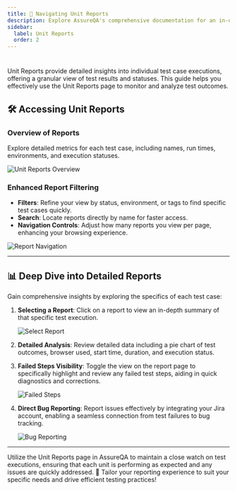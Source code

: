```yaml
---
title: 🚀 Navigating Unit Reports
description: Explore AssureQA's comprehensive documentation for an in-depth look at our services and tools.
sidebar:
  label: Unit Reports
  order: 2
---
```


# 

Unit Reports provide detailed insights into individual test case executions, offering a granular view of test results and statuses. This guide helps you effectively use the Unit Reports page to monitor and analyze test outcomes.

## 🛠️ Accessing Unit Reports

### Overview of Reports

Explore detailed metrics for each test case, including names, run times, environments, and execution statuses.

![Unit Reports Overview](../images/UR-1.png)

### Enhanced Report Filtering

- **Filters**: Refine your view by status, environment, or tags to find specific test cases quickly.
- **Search**: Locate reports directly by name for faster access.
- **Navigation Controls**: Adjust how many reports you view per page, enhancing your browsing experience.

![Report Navigation](../images/UR-2.png)

---

## 📊 Deep Dive into Detailed Reports

Gain comprehensive insights by exploring the specifics of each test case:

1. **Selecting a Report**:
   Click on a report to view an in-depth summary of that specific test execution.

   ![Select Report](../images/UR-3.png)

2. **Detailed Analysis**:
   Review detailed data including a pie chart of test outcomes, browser used, start time, duration, and execution status.

3. **Failed Steps Visibility**:
   Toggle the view on the report page to specifically highlight and review any failed test steps, aiding in quick diagnostics and corrections.

   ![Failed Steps](../images/UR-4.png)

4. **Direct Bug Reporting**:
   Report issues effectively by integrating your Jira account, enabling a seamless connection from test failures to bug tracking.

   ![Bug Reporting](../images/UR-5.png)

---

Utilize the Unit Reports page in AssureQA to maintain a close watch on test executions, ensuring that each unit is performing as expected and any issues are quickly addressed. 🌟 Tailor your reporting experience to suit your specific needs and drive efficient testing practices!
